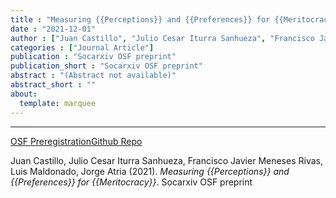```yaml
---
title : "Measuring {{Perceptions}} and {{Preferences}} for {{Meritocracy}}"
date : "2021-12-01"
author : ["Juan Castillo", "Julio Cesar Iturra Sanhueza", "Francisco Javier Meneses Rivas", "Luis Maldonado", "Jorge Atria"]
categories : ["Journal Article"]
publication : "Socarxiv OSF preprint"
publication_short : "Socarxiv OSF preprint"
abstract : "(Abstract not available)"
abstract_short : ""
about:
  template: marquee
---
```

---
[OSF Preregistration](https://osf.io/z45y2)[Github Repo](https://github.com/justicia-distributiva/merit-scale)


::: {.callout-note title="How to cite this work"}

Juan Castillo, Julio Cesar Iturra Sanhueza, Francisco Javier Meneses Rivas, Luis Maldonado, Jorge Atria (2021). *Measuring {{Perceptions}} and {{Preferences}} for {{Meritocracy}}*. Socarxiv OSF preprint

:::

